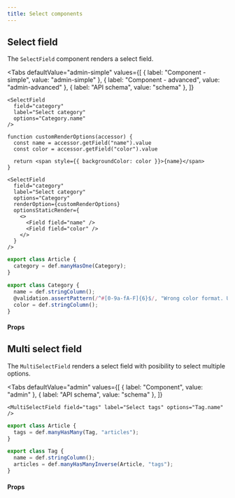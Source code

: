 ```yaml
---
title: Select components
---
```



## Select field

The `SelectField` component renders a select field.

<Tabs
  defaultValue="admin-simple"
  values={[
    { label: "Component - simple", value: "admin-simple" },
    { label: "Component - advanced", value: "admin-advanced" },
    { label: "API schema", value: "schema" },
  ]}
>
  <TabItem value="admin-simple">

```tsx
<SelectField 
  field="category" 
  label="Select category" 
  options="Category.name" 
/>
```

  </TabItem>

  <TabItem value="admin-advanced">

```tsx
function customRenderOptions(accessor) {
  const name = accessor.getField("name").value
  const color = accessor.getField("color").value

  return <span style={{ backgroundColor: color }}>{name}</span>
}

<SelectField
  field="category"
  label="Select category"
  options="Category"
  renderOption={customRenderOptions}
  optionsStaticRender={
    <>
      <Field field="name" />
      <Field field="color" />
    </>
  }
/>
```

  </TabItem>

  <TabItem value="schema">

```ts
export class Article {
  category = def.manyHasOne(Category);
}

export class Category {
  name = def.stringColumn();
  @validation.assertPattern(/^#[0-9a-fA-F]{6}$/, "Wrong color format. Use HEX (e.g. #000000)")
  color = def.stringColumn();
}
```

  </TabItem>
</Tabs>

#### Props

<PropsTable>
  <SharedProps.field required />
  <SharedProps.label required />
  <SharedProps.options required />
  <SharedProps.renderOption />
  <SharedProps.optionsStaticRender />
</PropsTable>

## Multi select field

The `MultiSelectField` renders a select field with posibility to select multiple options.

<Tabs
  defaultValue="admin"
  values={[
    { label: "Component", value: "admin" },
    { label: "API schema", value: "schema" },
  ]}
>
  <TabItem value="admin">

```tsx
<MultiSelectField field="tags" label="Select tags" options="Tag.name" />
```

  </TabItem>

  <TabItem value="schema">

```ts
export class Article {
  tags = def.manyHasMany(Tag, "articles");
}

export class Tag {
  name = def.stringColumn();
  articles = def.manyHasManyInverse(Article, "tags");
}
```

  </TabItem>
</Tabs>

#### Props

<PropsTable>
  <SharedProps.field required />
  <SharedProps.label required />
  <SharedProps.options required />
</PropsTable>

